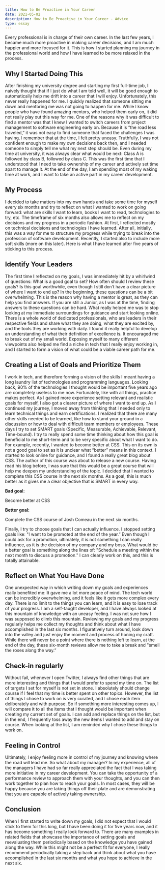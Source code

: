 ```yaml
---
title: How to Be Proactive in Your Career
date: 2021-05-02
description: How to Be Proactive in Your Career - Advice
type: essay
---
```


Every professional is in charge of their own career. In the last few years, I became much more proactive in making career decisions, and I am much happier and more focused for it. This is how I started planning my journey in the professional world and how I have learned to be more relaxed in the process.

## Why I Started Doing This

After finishing my university degree and starting my first full-time job, I naively thought that if I just do what I am told well, it will be good enough to automatically help me drift into a career that I will enjoy. Unfortunately, this never really happened for me. I quickly realized that someone sitting me down and mentoring me was not going to happen for me. While I know people who have found amazing mentors, who helped them early on, it did not really play out this way for me. One of the reasons why it was difficult to find a mentor was that I knew I wanted to switch careers from project management to software engineering early on. Because it is “the road less traveled,” it was not easy to find someone that faced the challenges I was having.
I remember that at the time, I felt pretty uneasy. Truthfully, I was not confident enough to make my own decisions back then, and I needed someone to simply tell me what my next step should be. Even during my time at university, it was always clear what would be next: Class A is followed by class B, followed by class C. This was the first time that I understood that I need to take ownership of my career and actively set time apart to manage it. At the end of the day, I am spending most of my waking time at work, and I want to take an active part in my career development.

## My Process

I decided to take matters into my own hands and take some time for myself every six months and try to reflect on what I wanted to work on going forward: what are skills I want to learn, books I want to read, technologies to try, etc. The timeframe of six months also allows me to reflect on my decisions and my progress in a periodic fashion. At first, I reflected mostly on technical decisions and technologies I have learned. After all, initially, this was a way for me to structure my progress while trying to break into the profession of software development. Recently, I started also to include more soft skills (more on this later). Here is what I have learned after five years of sticking to this process.

## Identify Your Leaders

The first time I reflected on my goals, I was immediately hit by a whirlwind of questions: What is a good goal to set? How often should I review these goals? Is this goal worthwhile, even though I still don’t have a clear picture of where I want to end up? In the beginning, these questions can be a bit overwhelming. This is the reason why having a mentor is great, as they can help you find answers. If you are still a Junior, as I was at the time, finding answers to these questions can be hard. What really helped me was to stop looking at my immediate surroundings for guidance and start looking online. There is a whole world of dedicated professionals, who are leaders in their respective fields and share what they are doing, what they are excited by, and the tools they are working with daily. I found it really helpful to develop an understanding of what their definition of excellence is. It encouraged me to break out of my small world. Exposing myself to many different viewpoints also helped me find a niche in tech that I really enjoy working in, and I started to form a vision of what could be a viable career path for me.

## Creating a List of Goals and Prioritize Them

I work in tech, and therefore forming a vision of the skills I meant having a long laundry list of technologies and programming languages. Looking back, 90% of the technologies I thought would be important five years ago are completely useless to me now. Fortunately, like with all things, practice makes perfect. As I gained more experience setting relevant and realistic goals for myself, I also got a clearer picture of where I want to end up. As I continued my journey, I moved away from thinking that I needed only to learn technical things and earn certifications. I realized that there are many other skills needed to be learned, like how to stand your ground in a discussion or how to deal with difficult team members or employees.
These days I try to set SMART goals (Specific, Measurable, Achievable, Relevant, Time-bound). I try to really spend some time thinking about how this goal is beneficial to me short-term and to be very specific about what I want to do.
For example, recently, I wanted to become better at CSS. This on its own is not a good goal to set as it is unclear what “better” means in this context. I started to look online for guidance, and I found a really great blog about CSS. The author of this course was about to release a new course. Having read his blog before, I was sure that this would be a great course that will help me deepen my understanding of the topic. I decided that I wanted to complete this CSS course in the next six months. As a goal, this is much better as it gives me a clear objective that is SMART in every way.

**Bad goal:**

<Quote>Become better at CSS</Quote>

**Better goal:**

<Quote>Complete the CSS course of Josh Comeau in the next six months.</Quote>

Finally, I try to choose goals that I can actually influence. I stopped setting goals like: "I want to be promoted at the end of the year.” Even though I could ask for a promotion, ultimately, it is not something I can really influence, as it is the decision of my company and my boss. What would be a better goal is something along the lines of: "Schedule a meeting within the next month to discuss a promotion." I can clearly work on this, and this is totally attainable.

## Reflect on What You Have Done

One unexpected way in which writing down my goals and experiences really benefited me: It gave me a lot more peace of mind. The tech world can be incredibly overwhelming, and it feels like it gets more complex every day. There is no limit to the things you can learn, and it is easy to lose track of your progress. I am a self-taught developer, and I have always looked at this mountain of knowledge with an uneasy feeling. I was not sure how I was supposed to climb this mountain. Reviewing my goals and my progress regularly helps me collect my thoughts and think about what I have accomplished in the last six months. I figuratively turn around, look down into the valley and just enjoy the moment and process of honing my craft. While there will never be a point where there is nothing left to learn, at the end of the day, these six-month reviews allow me to take a break and "smell the roses along the way.”

## Check-in regularly

Without fail, whenever I open Twitter, I always find other things that are more interesting and things that I would prefer to spend my time on. The list of targets I set for myself is not set in stone. I absolutely should change course if I feel that my time is better spent on other topics. However, the list of things I chose to work on is very curated, and I chose each item deliberately and with purpose. So if something more interesting comes up, I will compare it to all the items that I thought would be important when creating my current set of goals. I can add and replace things on the list, but in the end, I frequently toss away the new items I wanted to add and stay on course. When looking at the list, I am reminded why I chose these things to work on.

## Feeling in Control

Ultimately, I enjoy feeling more in control of my journey and knowing where the road will lead me. So what about my manager? In my experience, all of the managers I have had so far really appreciated the fact that I was taking more initiative in my career development. You can take the opportunity of a performance review to approach them with your thoughts, and you can then work together to plan how to reach your goals. In most cases, they will be happy because you are taking things off their plate and are demonstrating that you are capable of actively taking ownership.

## Conclusion

When I first started to write down my goals, I did not expect that I would stick to them for this long, but I have been doing it for five years now, and it has become something I really look forward to. There are many examples in related fields that showcase the importance of setting goals and reevaluating them periodically based on the knowledge you have gained along the way. While this might not be a perfect fit for everyone, I really recommend periodically taking a step back and think about what you have accomplished in the last six months and what you hope to achieve in the next six.

